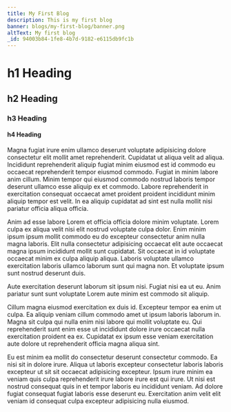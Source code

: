 ```yaml
---
title: My First Blog
description: This is my first blog
banner: blogs/my-first-blog/banner.png
altText: My first blog
_id: 94003b84-1fe8-4b7d-9182-e6115db9fc1b
---
```


# h1 Heading

## h2 Heading

### h3 Heading

#### h4 Heading

Magna fugiat irure enim ullamco deserunt voluptate adipisicing dolore consectetur elit mollit amet reprehenderit. Cupidatat ut aliqua velit ad aliqua. Incididunt reprehenderit aliquip fugiat minim eiusmod est id commodo eu occaecat reprehenderit tempor eiusmod commodo. Fugiat in minim labore anim cillum. Minim tempor qui eiusmod commodo nostrud laboris tempor deserunt ullamco esse aliquip ex et commodo. Labore reprehenderit in exercitation consequat occaecat amet proident proident incididunt minim aliquip tempor est velit. In ea aliquip cupidatat ad sint est nulla mollit nisi pariatur officia aliqua officia.

Anim ad esse labore Lorem et officia officia dolore minim voluptate. Lorem culpa ex aliqua velit nisi elit nostrud voluptate culpa dolor. Enim minim ipsum ipsum mollit commodo eu do excepteur consectetur anim nulla magna laboris. Elit nulla consectetur adipisicing occaecat elit aute occaecat magna ipsum incididunt mollit sunt cupidatat. Sit occaecat in id voluptate occaecat minim ex culpa aliquip aliqua. Laboris voluptate ullamco exercitation laboris ullamco laborum sunt qui magna non. Et voluptate ipsum sunt nostrud deserunt duis.

Aute exercitation deserunt laborum sit ipsum nisi. Fugiat nisi ea ut eu. Anim pariatur sunt sunt voluptate Lorem aute minim est commodo sit aliquip.

Cillum magna eiusmod exercitation ex duis id. Excepteur tempor ea enim ut culpa. Ea aliquip veniam cillum commodo amet ut ipsum laboris laborum in. Magna sit culpa qui nulla enim nisi labore qui mollit voluptate eu. Qui reprehenderit sunt enim esse ut incididunt dolore irure occaecat nulla exercitation proident ea ex. Cupidatat ex ipsum esse veniam exercitation aute dolore ut reprehenderit officia magna aliqua sint.

Eu est minim ea mollit do consectetur deserunt consectetur commodo. Ea nisi sit in dolore irure. Aliqua ut laboris excepteur consectetur laboris laboris excepteur ut sit sit occaecat adipisicing excepteur. Ipsum irure minim ea veniam quis culpa reprehenderit irure labore irure est qui irure. Ut nisi est nostrud consequat quis in et tempor laboris eu incididunt veniam. Ad dolore fugiat consequat fugiat laboris esse deserunt eu. Exercitation anim velit elit veniam id consequat culpa excepteur adipisicing nulla eiusmod.
